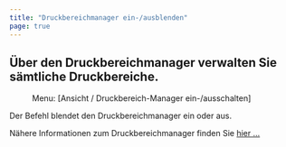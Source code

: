 ```yaml
---
title: "Druckbereichmanager ein-/ausblenden"
page: true
---
```

## &#220;ber den Druckbereichmanager verwalten Sie s&#228;mtliche Druckbereiche.
<GeoMapper> <Menu> Menu: [Ansicht / Druckbereich-Manager ein-/ausschalten] </Menu> 

Der Befehl blendet den Druckbereichmanager ein oder aus.

N&#228;here Informationen zum Druckbereichmanager finden Sie [hier ...](../benutzeroberflaeche/druckbereich-manager)
</GeoMapper>